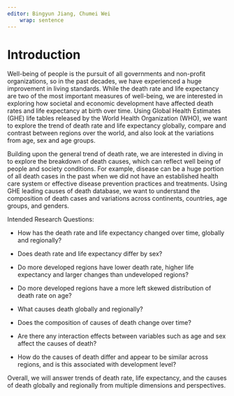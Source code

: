 ```yaml
---
editor: Bingyun Jiang, Chumei Wei
    wrap: sentence
---
```


# Introduction

Well-being of people is the pursuit of all governments and non-profit organizations, so in the past decades, we have experienced a huge improvement in living standards. While the death rate and life expectancy are two of the most important measures of well-being, we are interested in exploring how societal and economic development have affected death rates and life expectancy at birth over time. Using Global Health Estimates (GHE) life tables released by the World Health Organization (WHO), we want to explore the trend of death rate and life expectancy globally, compare and contrast between regions over the world, and also look at the variations from age, sex and age groups.

Building upon the general trend of death rate, we are interested in diving in to explore the breakdown of death causes, which can reflect well being of people and society conditions. For example, disease can be a huge portion of all death cases in the past when we did not have an established health care system or effective disease prevention practices and treatments. Using GHE leading causes of death database, we want to understand the composition of death cases and variations across continents, countries, age groups, and genders.

Intended Research Questions:

-   How has the death rate and life expectancy changed over time, globally and regionally?

-   Does death rate and life expectancy differ by sex?

-   Do more developed regions have lower death rate, higher life expectancy and larger changes than undeveloped regions?

-   Do more developed regions have a more left skewed distribution of death rate on age?

-   What causes death globally and regionally?

-   Does the composition of causes of death change over time?

-   Are there any interaction effects between variables such as age and sex affect the causes of death?

-   How do the causes of death differ and appear to be similar across regions, and is this associated with development level?

Overall, we will answer trends of death rate, life expectancy, and the causes of death globally and regionally from multiple dimensions and perspectives.
